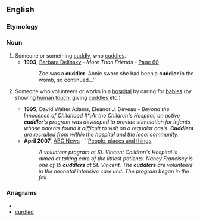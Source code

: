 ==English==

===Etymology===
{{suffix|cuddle|er}}

===Noun===
{{en-noun}}

# Someone or something [[cuddly]], who [[cuddle]]s.
#*'''1993''', [[w:Barbara Delinsky|Barbara Delinsky]] - ''More Than Friends'' - [http://books.google.co.uk/books?id=VIAa_JoKzn8C&q=cuddler&dq=cuddler&lr=&pgis=1 Page 60]
#*:Zoe was a '''cuddler'''. Annie swore she had been a '''cuddler''' in the womb, so continued...''
# {{chiefly|US}} Someone who volunteers or works in a [[hospital]] by caring for [[baby|babies]] (by showing [[human touch]], giving [[cuddle]]s etc.)
#*'''1995''', David Walter Adams, Eleanor J. Deveau - ''Beyond the Innocence of Childhood '' #*:''At the Children's Hospital, an active '''cuddler''''s program was developed to provide stimulation for infants whose parents found it difficult to visit on a regualar basis. '''Cuddlers''' are recruited from within the hospital and the local community.''
#*'''April 2007''', [[w:American Broadcasting Company|ABC News]] - ''[http://abclocal.go.com/wtvg/story?section=local&id=5189958 People, places and things]
#*:''A volunteer program at St. Vincent Children's Hospital is aimed at taking care of the littlest patients. Nancy Franciscy is one of 15 '''cuddlers''' at St. Vincent. The '''cuddlers''' are volunteers in the neonatal intensive care unit. The program began in the fall.''

===Anagrams===
* {{alphagram|cddelru}}
* [[curdled#English|curdled]]